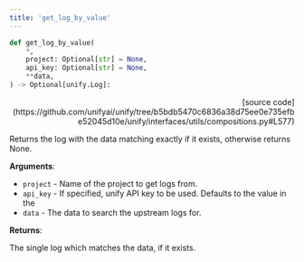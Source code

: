 ```yaml
---
title: 'get_log_by_value'
---
```


```python
def get_log_by_value(
    *,
    project: Optional[str] = None,
    api_key: Optional[str] = None,
    **data,
) -> Optional[unify.Log]:
```

<p align="right">[source code](https://github.com/unifyai/unify/tree/b5bdb5470c6836a38d75ee0e735efbe52045d10e/unify/interfaces/utils/compositions.py#L577)</p>

Returns the log with the data matching exactly if it exists,
otherwise returns None.

**Arguments**:

- `project` - Name of the project to get logs from.
- `api_key` - If specified, unify API key to be used. Defaults to the value in the
- `data` - The data to search the upstream logs for.



**Returns**:

The single log which matches the data, if it exists.